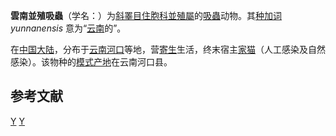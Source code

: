 {{Speciesbox
| taxon = Paragonimus yunnanensis
| authority = Ho, Chung et al., 1959{{r|id9866}}
}}

'''雲南並殖吸蟲'''（学名：{{lang|la|''Paragonimus yunnanensis''}}）为[[斜睪目|斜睪目]][[住胞科|住胞科]][[並殖屬|並殖屬]]的[[吸蟲|吸蟲]]动物{{r|id9866}}。其[[种加词|种加词]] ''yunnanensis'' 意为“[[云南|云南]]的”。

在[[中国大陆|中国大陆]]，分布于[[云南|云南]][[河口瑶族自治县|河口]]等地，营[[寄生|寄生]]生活，终末宿主[[家猫|家猫]]（人工感染及自然感染）。该物种的[[模式产地|模式产地]]在云南河口县。{{r|id9866|people}}

==参考文献==
{{reflist |refs=
<ref name='id9866'>{{cite web
 |url=http://www.bioinfo.cn/db05/BjdwSpecies.php?action=view&id=9866 |deadurl=yes
 |archiveurl=https://web.archive.org/web/20160304235541/http://www.bioinfo.cn/db05/BjdwSpecies.php?action=view&id=9866
 | title =云南并殖吸虫 | work =《中国动物物种编目数据库》
 | publisher =中国科学院微生物研究所 | author =中国科学院动物研究所
 | access-date=2009-04-16| archivedate =2016-03-04}}</ref>
<ref name="people">{{cite journal
 |title=?
 |journal=[[人民保健|人民保健]] |volume=1 |issue=11 |page=987 |language=zh-hans }}</ref>
}}

[[Category:並殖科|Y]]
[[Category:1959年描述的动物|Y]]